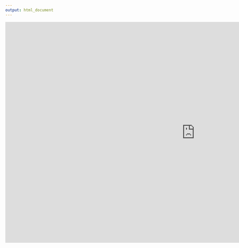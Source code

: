 ```yaml
---
output: html_document
---
```


<iframe src='https://vanderbilt365-my.sharepoint.com/personal/dagostle_vanderbilt_edu/_layouts/15/WopiFrame.aspx?sourcedoc={11688814-76c0-47f6-bf40-53a7819f940c}&action=embedview&wdAr=1.7777777777777777' width='1186px' height='691px' frameborder='0'>This is an embedded <a target='_blank' href='https://office.com'>Microsoft Office</a> presentation, powered by <a target='_blank' href='https://office.com/webapps'>Office Online</a>.</iframe>